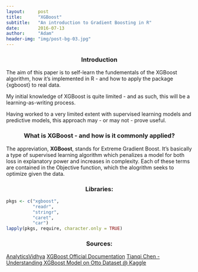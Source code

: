 ```yaml
---
layout:     post
title:      "XGBoost"
subtitle:   "An introduction to Gradient Boosting in R"
date:       2016-07-13
author:     "Adam"
header-img: "img/post-bg-03.jpg"
---
```

<center><h3> Introduction </h3></center>
The aim of this paper is to self-learn the fundementals of the XGBoost algorithm, how it's implemented in R - and how to apply the package {xgboost} to real data. 

My initial knowledge of XGBoost is quite limited - and as such, this will be a learning-as-writing process. 

Having worked to a very limited extent with supervised learning models and predictive models, this approach may - or may not - prove useful.

<center><h3> What is XGBoost - and how is it commonly applied? </h3></center>

The appreviation, <b>XGBoost</b>, stands for Extreme Gradient Boost. It's basically a type of supervised learning algorithm which penalizes a model for both loss in explanatory power and increases in complexity. Each of these terms are contained in the Objective function, which the alogrithm seeks to optimize given the data. 

<center><h3> Libraries: </h3></center>
```r
pkgs <- c("xgboost",
          "readr",
          "stringr",
          "caret",
          "car")
lapply(pkgs, require, character.only = TRUE)
```


<center><h3> Sources: </h3></center>

[AnalyticsVidhya](http://www.analyticsvidhya.com/blog/2016/01/xgboost-algorithm-easy-steps/)
[XGBoost Official Documentation](http://xgboost.readthedocs.io/en/latest/model.html)
[Tianqi Chen - Understanding XGBoost Model on Otto Dataset @ Kaggle](https://www.kaggle.com/tqchen/otto-group-product-classification-challenge/understanding-xgboost-model-on-otto-data)
